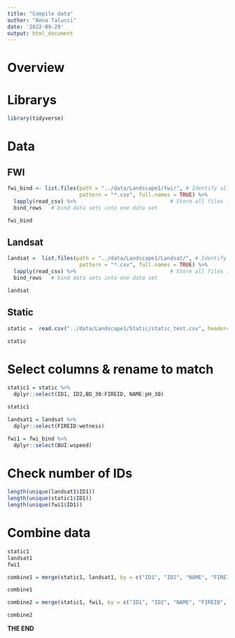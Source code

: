 ```yaml
---
title: "Compile data"
author: "Anna Talucci"
date: '2022-09-29'
output: html_document
---
```


# Overview


# Librarys
```r
library(tidyverse)
```

# Data

## FWI


```r
fwi_bind <- list.files(path = "../data/Landscape1/fwi/", # Identify all CSV files
                       pattern = "*.csv", full.names = TRUE) %>% 
  lapply(read_csv) %>%                              # Store all files in list
  bind_rows   # bind data sets into one data set 
```

```r
fwi_bind 
```

## Landsat
```r
landsat =  list.files(path = "../data/Landscape1/Landsat/", # Identify all CSV files
                       pattern = "*.csv", full.names = TRUE) %>% 
  lapply(read_csv) %>%                              # Store all files in list
  bind_rows   # bind data sets into one data set 
```

```r
landsat
```

## Static
```r
static =  read.csv("../data/Landscape1/Static/static_test.csv", header=TRUE, sep = ",", strip.white = TRUE)
```


```r
static
```

# Select columns & rename to match
```r
static1 = static %>% 
  dplyr::select(ID1, ID2,BD_30:FIREID, NAME:pH_30) 

static1
```

```r
landsat1 = landsat %>% 
  dplyr::select(FIREID:wetness) 
```


```r
fwi1 = fwi_bind %>% 
  dplyr::select(BUI:wspeed)  
```

# Check number of IDs
```r
length(unique(landsat1$ID1))
length(unique(static1$ID1))
length(unique(fwi1$ID1))
```

# Combine data 
```r
static1
landsat1
fwi1
```

```r
combine1 = merge(static1, landsat1, by = c("ID1", "ID2", "NAME", "FIREID", "lat", "lon"))
```

```r
combine1
```

```r
combine2 = merge(static1, fwi1, by = c("ID1", "ID2", "NAME", "FIREID", "lat", "lon"))
```

```r
combine2
```

**THE END**